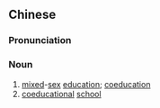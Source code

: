 ==Chinese==
{{zh-forms|type=211}}

===Pronunciation===
{{zh-pron
|m=nánnǚ tóngxiào
|c=naam4 neoi5 tung4 haau6
|cat=n
}}

===Noun===
{{zh-noun}}

# [[mixed]]-[[sex]] [[education]]; [[coeducation]]
# [[coeducational]] [[school]]
